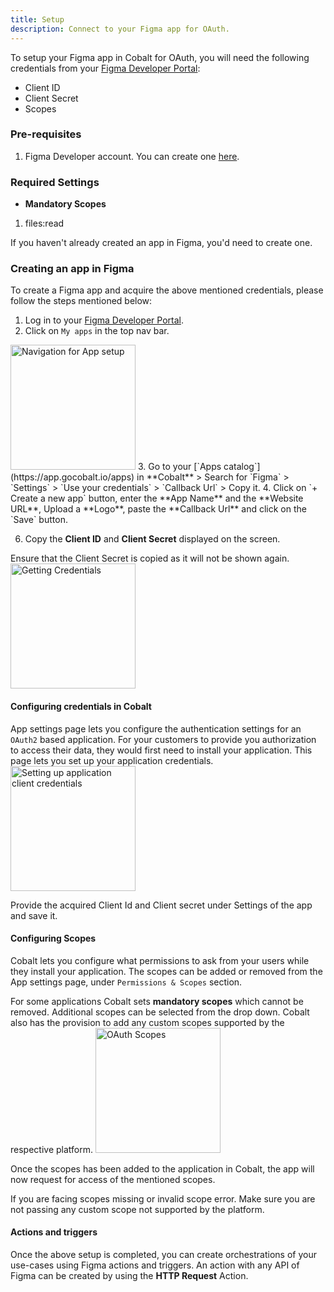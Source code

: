 ```yaml
---
title: Setup
description: Connect to your Figma app for OAuth.
---
```

To setup your Figma app in Cobalt for OAuth, you will need the following credentials from your [Figma Developer Portal](https://www.figma.com/developers):
- Client ID
- Client Secret
- Scopes

### Pre-requisites

1. Figma Developer account. You can create one [here](https://www.figma.com/signup?cont=/developers).

### Required Settings

* **Mandatory Scopes** 
1. files:read

<Info>If you haven't already created an app in Figma, you'd need to create one.</Info>

### Creating an app in Figma

To create a Figma app and acquire the above mentioned credentials, please follow the steps mentioned below:

1. Log in to your [Figma Developer Portal](https://www.figma.com/developers).
2. Click on `My apps` in the top nav bar.
<img height="200" src="/images/Figma/figma_navigation.png" alt="Navigation for App setup"/>
3. Go to your [`Apps catalog`](https://app.gocobalt.io/apps) in **Cobalt** > Search for `Figma` > `Settings` > `Use your credentials` > `Callback Url` > Copy it.
4. Click on `+ Create a new app` button, enter the **App Name** and the **Website URL**, Upload a **Logo**, paste the **Callback Url** and click on the `Save` button.

6. Copy the **Client ID** and **Client Secret** displayed on the screen.
<Info>
Ensure that the Client Secret is copied as it will not be shown again.
</Info>
<img height="200" src="/images/Figma/figma_credentials.png" alt="Getting Credentials"/>

#### Configuring credentials in Cobalt
App settings page lets you configure the authentication settings for an `OAuth2` based application. For your customers to provide you authorization to access their data,
they would first need to install your application. This page lets you set up your application credentials.
<img height="200" src="/images/Figma/figma_cobalt.png" alt="Setting up application client credentials"/>

Provide the acquired Client Id and Client secret under Settings of the app and save it.

#### Configuring Scopes
Cobalt lets you configure what permissions to ask from your users while they install your application. The scopes can be added or removed from the App settings page, under `Permissions & Scopes`
section. 

For some applications Cobalt sets **mandatory scopes** which cannot be removed. Additional scopes can be selected from the drop down. Cobalt also has the provision to add any 
custom scopes supported by the respective platform.
<img height="200" src="/images/Figma/figma_scopes.png" alt="OAuth Scopes"/>

Once the scopes has been added to the application in Cobalt, the app will now request for access of the mentioned scopes.

<Warning>
If you are facing scopes missing or invalid scope error. Make sure you are not passing any custom scope not supported by the platform.
</Warning>

#### Actions and triggers
Once the above setup is completed, you can create orchestrations of your use-cases using Figma actions and triggers. An action with any API of Figma can be created by using the **HTTP Request** Action.